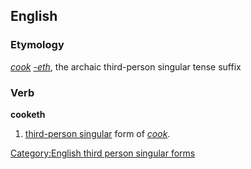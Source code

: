 ==English==
===Etymology===
''[[cook]]'' ''[[-eth]]'', the archaic third-person singular tense suffix

===Verb===
'''cooketh'''
# {{archaic}} [[third-person singular]] form of ''[[cook]]''.

[[Category:English third person singular forms]]